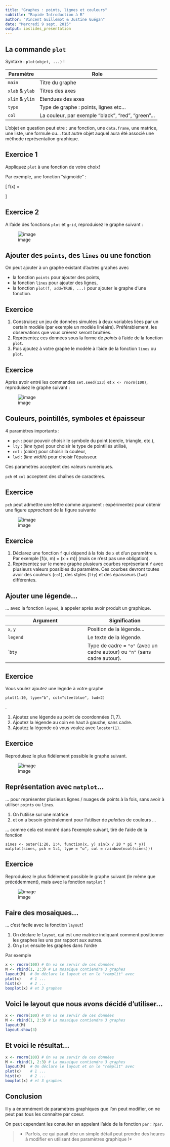 ```yaml
---
title: "Graphes : points, lignes et couleurs"
subtitle: "Rapide Introduction à R"
author: "Vincent Guillemot & Justine Guégan"
date: "Mercredi 9 sept. 2015"
output: ioslides_presentation
---
```


## La commande `plot`

Syntaxe : `plot(objet, ...)` !

Paramètre | Role 
----------|------
`main`    | Titre du graphe
`xlab` & `ylab` | Titres des axes
`xlim` & `ylim` | Etendues des axes
`type` | Type de graphe : points, lignes etc...
`col` | La couleur, par exemple "black", "red", "green"...

L'objet en question peut etre : une fonction, une `data.frame`, une matrice, une liste, une formule ou... tout autre objet auquel aura été associé une méthode représentation graphique.

## Exercice 1

Appliquez `plot` à une fonction de votre choix! 

Par exemple, une fonction "sigmoide" :

\[
 f(x) = \begin{cases} e^x -1 \text{ si } x \leq 0 \\ 1 - e^{-x}  \text{ si } x > 0\end{cases}
\]

## Exercice 2

A l'aide des fonctions `plot` et `grid`, reproduisez le graphe suivant :

![image](graf1.png)

## Ajouter des `points`, des `lines` ou une fonction

On peut ajouter à un graphe existant d'autres graphes avec 

 * la fonction `points` pour ajouter des points,
 * la fonction `lines` pour ajouter des lignes,
 * la fonction `plot(f, add=TRUE, ...)` pour ajouter le graphe d'une fonction.

## Exercice

 1. Construisez un jeu de données simulées à deux variables liées par un certain modèle (par exemple un modèle linéaire). Préférablement, les observations que vous créerez seront bruitées.
 2. Représentez ces données sous la forme de *points* à l'aide de la fonction `plot`.
 3. Puis ajoutez à votre graphe le modèle à l'aide de la fonction `lines` ou `plot`.

## Exercice

Après avoir entré les commandes `set.seed(123)` et `x <- rnorm(100)`, reproduisez le graphe suivant :

![image](graf2.png)


## Couleurs, pointillés, symboles et épaisseur

4 paramètres importants :

 * `pch` : pour pouvoir choisir le symbole du point (cercle, triangle, etc.),
 * `lty` : (_line type_) pour choisir le type de pointillés utilisé,
 * `col` : (_color_) pour choisir la couleur,
 * `lwd` : (_line width_) pour choisir l'épaisseur.

Ces paramètres acceptent des valeurs numériques.

`pch` et `col` acceptent des chaînes de caractères.

## Exercice

`pch` peut admettre une lettre comme argument : expérimentez pour obtenir une figure _*approchant*_ de la figure suivante 

![image](graf3.png)

## Exercice

 1. Déclarez une fonction `f` qui dépend à la fois de `x` et d'un paramètre `m`. Par exemple  \[f(x, m) = \sin(x + m)\] (mais ce n'est pas une obligation).
 2. Représentez sur le meme graphe plusieurs courbes représentant `f` avec plusieurs valeurs possibles du paramètre. Ces courbes devront toutes avoir des couleurs (`col`), des styles (`lty`) et des épaisseurs (`lwd`) différentes. 

## Ajouter une légende...

... avec la fonction `legend`, à appeler après avoir produit un graphique.

Argument | Signification
--|--
`x`, `y` | Position de la légende...
`legend` | Le texte de la légende.
``bty` | Type de cadre = `"o"` (avec un cadre autour) ou `"n"` (sans cadre autour).

## Exercice

Vous voulez ajoutez une légnde à votre graphe 
```
plot(1:10, type="b", col="steelblue", lwd=2)
```
.

 1. Ajoutez une légende au point de coordonnées $(1,7)$.
 2. Ajoutez la légende au coin en haut à gauche, sans cadre.
 3. Ajoutez la légende où vous voulez avec `locator(1)`.

## Exercice

Reproduisez le plus fidèlement possible le graphe suivant.

![image](graf4.png)


## Représentation avec `matplot`...

... pour représenter plusieurs lignes / nuages de points à la fois, sans avoir à utiliser `points` ou `lines`.

 1. On l'utilise sur une matrice
 2. et on a besoin généralement pour l'utiliser de *palettes* de couleurs ...
 
... comme cela est montré dans l'exemple suivant, tiré de l'aide de la fonction

```
sines <- outer(1:20, 1:4, function(x, y) sin(x / 20 * pi * y))
matplot(sines, pch = 1:4, type = "o", col = rainbow(ncol(sines)))
```


## Exercice

Reproduisez le plus fidèlement possible le graphe suivant (le même que précédemment), mais avec la fonction `matplot` !

![image](graf4.png)


## Faire des mosaiques...

... c'est facile avec la fonction `layout`!

 1. On déclare le `layout`, qui est une matrice indiquant comment positionner les graphes les uns par rapport aux autres.
 2. On `plot` ensuite les graphes dans l'ordre 

Par exemple

```r
x <- rnorm(100) # On va se servir de ces données
M <- rbind(1, 2:3) # La mosaique contiendra 3 graphes
layout(M)  # On déclare le layout et on le "remplit" avec
plot(x)    # 1 ...
hist(x)    # 2 ...
boxplot(x) # et 3 graphes
```

## Voici le layout que nous avons décidé d'utiliser...

```r
x <- rnorm(100) # On va se servir de ces données
M <- rbind(1, 2:3) # La mosaique contiendra 3 graphes
layout(M)
layout.show(3)
```


## Et voici le résultat...

```r
x <- rnorm(100) # On va se servir de ces données
M <- rbind(1, 2:3) # La mosaique contiendra 3 graphes
layout(M)  # On déclare le layout et on le "remplit" avec
plot(x)    # 1 ...
hist(x)    # 2 ...
boxplot(x) # et 3 graphes
```


## Conclusion

Il y a énormément de paramètres graphiques que l'on peut modifier, on ne peut pas tous les connaitre par coeur.

On peut cependant les consulter en appelant l'aide de la fonction `par` : `?par`.

> * Parfois, ce qui parait etre un simple détail peut prendre des heures à modifier en utilisant des paramètres graphique !*



